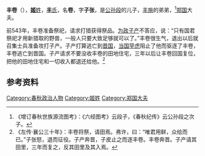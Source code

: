 {{先秦人物信息框
|image       = 
|姓= [[姬姓|姬]]
|名= 卷
|氏= 丰
|字= 子张
|hao         = 
|官位= [[郑国|郑国]]大夫
|nickname    = 
|nickzi      = 
|posthumous  = 
|国家= [[郑国|郑国]]
|名称= 丰卷
|hometown    = 
|birth       = 
|death       = 
|honor       = 
|honor2      = 
|spouse       = 
|父=公孙段
}}
'''丰卷'''（{{bd|？||？||}}），[[姬姓|'''姬'''姓]]，[[丰氏|'''丰'''氏]]，名'''卷'''，字'''子张'''，是[[公孙段|公孙段]]的儿子，[[丰施|丰施]]的弟弟，<ref>《增订春秋世族源流图考》：《六经图考》云段子，《春秋纪传》云公孙段之次子。</ref>[[郑国|郑国]]大夫。

前543年，丰卷准备祭祀，请求打猎获得祭品。[[为政|为政]][[子产|子产]]不答应，说：“只有国君祭祀才用新猎取的野兽，一般人只要大致足够就可以了。”丰卷很生气，退出以后就召集士兵准备攻打子产。子产打算逃亡到[[晋国|晋国]]，[[当国|当国]][[罕虎|罕虎]]阻止了他而驱逐了丰卷，丰卷逃亡到晋国。子产请求不要没收丰卷的田地住宅，三年以后让丰卷回国复位，把他的田地住宅和一切收入都退还给他。<ref>《左传·襄公三十年》：丰卷将祭，请田焉。弗许，曰：“唯君用鲜，众给而已。”子张怒，退而征役。子产奔晋，子皮止之而逐丰卷。丰卷奔晋。子产请其田里，三年而复之，反其田里及其入焉。</ref>

== 参考资料 ==
{{reflist}}

[[Category:春秋政治人物|Category:春秋政治人物]]
[[Category:姬姓|Category:姬姓]]
[[Category:郑国大夫|Category:郑国大夫]]